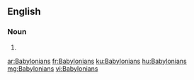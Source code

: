 ==English==

===Noun===
{{head|en|plural}}

# {{plural of|Babylonian|lang=en}}

[[ar:Babylonians]]
[[fr:Babylonians]]
[[ku:Babylonians]]
[[hu:Babylonians]]
[[mg:Babylonians]]
[[vi:Babylonians]]